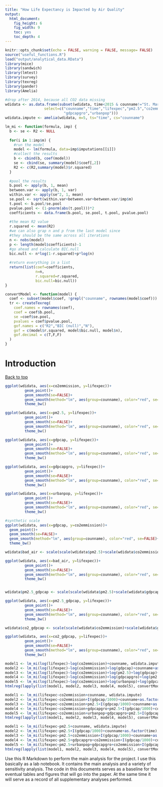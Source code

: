 ```yaml
---
title: "How Life Expectancy is Impacted by Air Quality"
output: 
  html_document: 
    fig_height: 6
    fig_width: 9
    toc: yes
    toc_depth: 4
---
```


```r
knitr::opts_chunk$set(echo = FALSE, warning = FALSE, message= FALSE)
source("useful_functions.R")
load("output/analytical_data.RData")
library(mice)
library(sandwich)
library(lmtest)
library(survey)
library(texreg)
library(pander)
library(Amelia)
```

```r
#drop after 2014, because all CO2 data missing
wdidata <- as.data.frame(subset(wdidata, time<2015 & counname!="St. Martin (French part)",
                  select=c("counname","time","lifexpec","pm2.5","co2emmission","gdpcap",
                           "gdpcapgro","urbanpop")))
wdidata.impute <- amelia(wdidata, m=5, ts="time", cs="counname")
```

```r

lm_mi <- function(formula, imp) {
  b <- se <- R2 <- NULL
  
  for(i in 1:imp$m) {
    #run the model
    model <- lm(formula, data=imp$imputations[[i]])
    #collect the results
    b <- cbind(b, coef(model))
    se <- cbind(se, summary(model)$coef[,2])
    R2 <- c(R2,summary(model)$r.squared)
  }
  
  #pool the results
  b.pool <- apply(b, 1, mean)
  between.var <- apply(b, 1, var)
  within.var <- apply(se^2, 1, mean)
  se.pool <- sqrt(within.var+between.var+between.var/imp$m) 
  t.pool <- b.pool/se.pool 
  pvalue.pool <- (1-pnorm(abs(t.pool)))*2 
  coefficients <- data.frame(b.pool, se.pool, t.pool, pvalue.pool)
  
  #the mean R2 value
  r.squared <- mean(R2)
  #we can also grap n and p from the last model since 
  #they should be the same across all iterations
  n <- nobs(model)
  p <- length(model$coefficients)-1
  #go ahead and calculate BIC.null
  bic.null <- n*log(1-r.squared)+p*log(n)
  
  #return everything in a list
  return(list(coef=coefficients,
              n=n,
              r.squared=r.squared,
              bic.null=bic.null))
}

convertModel <- function(model) {
  coef <- subset(model$coef, !grepl("counname", rownames(model$coef)))
  tr <- createTexreg(
    coef.names = rownames(coef), 
    coef = coef$b.pool, 
    se =coef$se.pool, 
    pvalues = coef$pvalue.pool,
    gof.names = c("R2","BIC (null)","N"), 
    gof = c(model$r.squared, model$bic.null, model$n), 
    gof.decimal = c(T,F,F)
  )
}
```

# Introduction
<a href="#top">Back to top</a>

```r
ggplot(wdidata, aes(x=co2emmission, y=lifexpec))+
         geom_point()+
         geom_smooth(se=FALSE)+
         geom_smooth(method="lm", aes(group=counname), color="red", se=FALSE)+
         theme_bw()

ggplot(wdidata, aes(x=pm2.5, y=lifexpec))+
         geom_point()+
         geom_smooth(se=FALSE)+
         geom_smooth(method="lm", aes(group=counname), color="red", se=FALSE)+
         theme_bw()

ggplot(wdidata, aes(x=gdpcap, y=lifexpec))+
         geom_point()+
         geom_smooth(se=FALSE)+
         geom_smooth(method="lm", aes(group=counname), color="red", se=FALSE)+
         theme_bw()

ggplot(wdidata, aes(x=gdpcapgro, y=lifexpec))+
         geom_point()+
         geom_smooth(se=FALSE)+
         geom_smooth(method="lm", aes(group=counname), color="red", se=FALSE)+
         theme_bw()

ggplot(wdidata, aes(x=urbanpop, y=lifexpec))+
         geom_point()+
         geom_smooth(se=FALSE)+
         geom_smooth(method="lm", aes(group=counname), color="red", se=FALSE)+
         theme_bw()

#synthetic scale
ggplot(wdidata, aes(x=gdpcap, y=co2emmission))+
  geom_point()+
  geom_smooth(se=FALSE)+
  geom_smooth(method="lm", aes(group=counname), color="red", se=FALSE)+
  theme_bw()

wdidata$bad_air <- scale(scale(wdidata$pm2.5)+scale(wdidata$co2emmission))

ggplot(wdidata, aes(x=bad_air, y=lifexpec))+
         geom_point()+
         geom_smooth(se=FALSE)+
         geom_smooth(method="lm", aes(group=counname), color="red", se=FALSE)+
         theme_bw()


wdidata$pm2.5_gdpcap <- scale(scale(wdidata$pm2.5)+scale(wdidata$gdpcap))

ggplot(wdidata, aes(x=pm2.5_gdpcap, y=lifexpec))+
         geom_point()+
         geom_smooth(se=FALSE)+
         geom_smooth(method="lm", aes(group=counname), color="red", se=FALSE)+
         theme_bw()

wdidata$co2_gdpcap <- scale(scale(wdidata$co2emmission)+scale(wdidata$gdpcap))

ggplot(wdidata, aes(x=co2_gdpcap, y=lifexpec))+
         geom_point()+
         geom_smooth(se=FALSE)+
         geom_smooth(method="lm", aes(group=counname), color="red", se=FALSE)+
         theme_bw()

```

```r
model1 <- lm_mi(log(lifexpec)~log(co2emmission)+counname, wdidata.impute)
model2 <- lm_mi(log(lifexpec)~log(co2emmission)+log(gdpcap)+counname+as.factor(time), wdidata.impute)
model3 <- lm_mi(log(lifexpec)~log(co2emmission)+log(pm2.5)+log(gdpcap)+counname+as.factor(time), wdidata.impute)
model4 <- lm_mi(log(lifexpec)~log(co2emmission)+log(gdpcapgro)+log(pm2.5)+log(gdpcap)+counname+as.factor(time), wdidata.impute)
model5 <- lm_mi(log(lifexpec)~log(co2emmission)+log(urbanpop)+log(gdpcapgro)+log(pm2.5)+log(gdpcap)+counname+as.factor(time), wdidata.impute)
htmlreg(lapply(list(model1, model2, model3, model4, model5), convertModel), digits=4)

```

```r
model1 <- lm_mi(lifexpec~co2emmission+counname, wdidata.impute)
model2 <- lm_mi(lifexpec~co2emmission+I(gdpcap/1000)+counname+as.factor(time), wdidata.impute)
model3 <- lm_mi(lifexpec~co2emmission+pm2.5+I(gdpcap/1000)+counname+as.factor(time), wdidata.impute)
model4 <- lm_mi(lifexpec~co2emmission+gdpcapgro+pm2.5+I(gdpcap/1000)+counname+as.factor(time), wdidata.impute)
model5 <- lm_mi(lifexpec~co2emmission+urbanpop+gdpcapgro+pm2.5+I(gdpcap/1000)+counname+as.factor(time), wdidata.impute)
htmlreg(lapply(list(model1, model2, model3, model4, model5), convertModel), digits=4)
```


```r
model1 <- lm_mi(lifexpec~pm2.5+counname, wdidata.impute)
model2 <- lm_mi(lifexpec~pm2.5+I(gdpcap/1000)+counname+as.factor(time), wdidata.impute)
model3 <- lm_mi(lifexpec~pm2.5+co2emmission+I(gdpcap/1000)+counname+as.factor(time), wdidata.impute)
model4 <- lm_mi(lifexpec~pm2.5+gdpcapgro+co2emmission+I(gdpcap/1000)+counname+as.factor(time), wdidata.impute)
model5 <- lm_mi(lifexpec~pm2.5+urbanpop+gdpcapgro+co2emmission+I(gdpcap/1000)+counname+as.factor(time), wdidata.impute)
htmlreg(lapply(list(model1, model2, model3, model4, model5), convertModel), digits=4)
```



Use this R Markdown to perform the main analysis for the project. I use this basically as a lab notebook. It contains the main analysis and a variety of sensitivity analysis. The code in this documents serves as a baseline for the eventual tables and figures that will go into the paper. At the same time it will serve as a record of all supplementary analyses performed. 